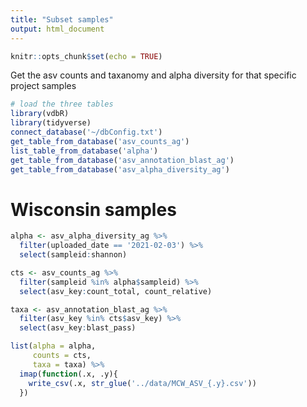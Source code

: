 ```yaml
---
title: "Subset samples"
output: html_document
---
```


```r
knitr::opts_chunk$set(echo = TRUE)
```

Get the asv counts and taxanomy and alpha diversity for that specific project samples

```r
# load the three tables
library(vdbR)
library(tidyverse)
connect_database('~/dbConfig.txt')
get_table_from_database('asv_counts_ag')
list_table_from_database('alpha')
get_table_from_database('asv_annotation_blast_ag')
get_table_from_database('asv_alpha_diversity_ag')
```

# Wisconsin samples 

```r
alpha <- asv_alpha_diversity_ag %>% 
  filter(uploaded_date == '2021-02-03') %>% 
  select(sampleid:shannon)

cts <- asv_counts_ag %>% 
  filter(sampleid %in% alpha$sampleid) %>% 
  select(asv_key:count_total, count_relative)

taxa <- asv_annotation_blast_ag %>% 
  filter(asv_key %in% cts$asv_key) %>% 
  select(asv_key:blast_pass)

list(alpha = alpha,
     counts = cts,
     taxa = taxa) %>% 
  imap(function(.x, .y){
    write_csv(.x, str_glue('../data/MCW_ASV_{.y}.csv'))
  })
```

